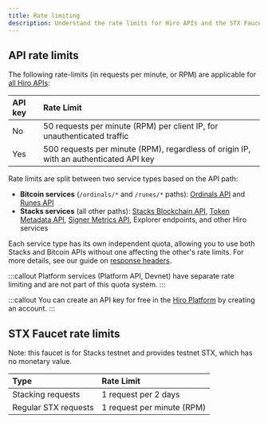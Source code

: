 ```yaml
---
title: Rate limiting
description: Understand the rate limits for Hiro APIs and the STX Faucet.
---
```


## API rate limits

The following rate-limits (in requests per minute, or RPM) are applicable for [all Hiro APIs](https://www.hiro.so/blog/updated-rate-limits-for-hiro-apis):

| API key | Rate Limit                        |
|:--------|:----------------------------------|
| No      | 50 requests per minute (RPM) per client IP, for unauthenticated traffic |
| Yes     | 500 requests per minute (RPM), regardless of origin IP, with an authenticated API key |

Rate limits are split between two service types based on the API path:
- **Bitcoin services** (`/ordinals/*` and `/runes/*` paths): [Ordinals API](/apis/ordinals-api) and [Runes API](/apis/runes-api)
- **Stacks services** (all other paths): [Stacks Blockchain API](/apis/stacks-blockchain-api), [Token Metadata API](/apis/token-metadata-api), [Signer Metrics API](/apis/signer-metrics-api), Explorer endpoints, and other Hiro services

Each service type has its own independent quota, allowing you to use both Stacks and Bitcoin APIs without one affecting the other's rate limits. For more details, see our guide on [response headers](/resources/guides/response-headers).

:::callout
Platform services (Platform API, Devnet) have separate rate limiting and are not part of this quota system.
:::

:::callout
You can create an API key for free in the [Hiro Platform](https://platform.hiro.so) by creating an account.
:::

## STX Faucet rate limits

Note: this faucet is for Stacks testnet and provides testnet STX, which has no monetary value.


| Type                        | Rate Limit                  |
|:-----------------------------|:-----------------------------|
| Stacking requests           | 1 request per 2 days        |
| Regular STX requests | 1 request per minute (RPM)     |
